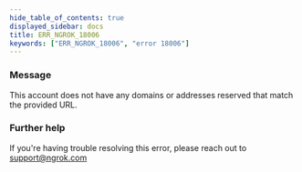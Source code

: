```yaml
---
hide_table_of_contents: true
displayed_sidebar: docs
title: ERR_NGROK_18006
keywords: ["ERR_NGROK_18006", "error 18006"]
---
```


### Message

This account does not have any domains or addresses reserved that match the provided URL.

### Further help

If you're having trouble resolving this error, please reach out to [support@ngrok.com](mailto:support@ngrok.com?subject=Help%20with%20ERR_NGROK_18006)
